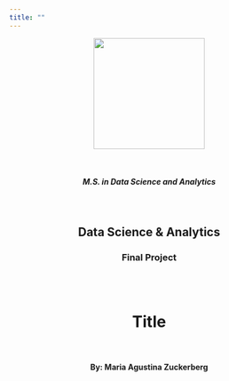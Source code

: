 ```yaml
---
title: ""
---
```


<p align="center">
  <a href="[URL_HERE](https://analytics.georgetown.edu/?gclid=Cj0KCQjw06-oBhC6ARIsAGuzdw2b8lno5S_FrqNrX38C02mnTq05xgDy5yRhACR6s6sf4_ynWWezrFEaAhezEALw_wcB)">
    <img src="./images/georgetown_logo.png" alt="" width="200">
  </a>
</p>

<br>

<h5 style="text-align:center;"> M.S. in Data Science and Analytics </h5>

<br>

<h2 style="text-align:center;"> Data Science & Analytics </h2>

<h3 style="text-align:center;"> Final Project </h3>

<br>
<br>

<h1 style="text-align:center;"> Title </h1>

<br>

<h4 style="text-align:center;"> By: Maria Agustina Zuckerberg </h4>





